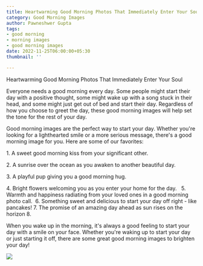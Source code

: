 ```yaml
---
title: Heartwarming Good Morning Photos That Immediately Enter Your Soul
category: Good Morning Images
author: Pawneshwer Gupta
tags:
- good morning
- morning images
- good morning images
date: 2022-11-25T06:00:00+05:30
thumbnail: ''

---
```

Heartwarming Good Morning Photos That Immediately Enter Your Soul

Everyone needs a good morning every day. Some people might start their day with a positive thought, some might wake up with a song stuck in their head, and some might just get out of bed and start their day. Regardless of how you choose to greet the day, these good morning images will help set the tone for the rest of your day.

Good morning images are the perfect way to start your day. Whether you're looking for a lighthearted smile or a more serious message, there's a good morning image for you. Here are some of our favorites:

1\. A sweet good morning kiss from your significant other.

2\. A sunrise over the ocean as you awaken to another beautiful day.

3\. A playful pup giving you a good morning hug.

4\. Bright flowers welcoming you as you enter your home for the day.   5. Warmth and happiness radiating from your loved ones in a good morning photo call.  6. Something sweet and delicious to start your day off right - like pancakes! 7. The promise of an amazing day ahead as sun rises on the horizon 8.

When you wake up in the morning, it's always a good feeling to start your day with a smile on your face. Whether you're waking up to start your day or just starting it off, there are some great good morning images to brighten your day!

![](./img/1.jpg)